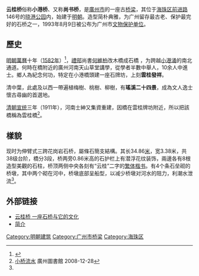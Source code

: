 {{文物保护单位
| 级别 = 市县级
| 省名 = 广东省
| 市/县名 = 广州市
| 图片 = [[File:WanGwaiKiu.jpg|300px]]
| 名称 = 云桂桥
| 编号 = 
| 分类 = 古、近代建筑
| 所在 = [[广州市|广州市]][[海珠区|海珠区]]
| 时代 = [[清朝|清]]
| 登录 = 1993年
}}
'''云桂桥'''俗称'''小港桥'''、又称'''尚书桥'''，是[[廣州市|廣州市]]的一座古[[桥梁|桥梁]]，其位于[[海珠区|海珠区]][[前进路_(广州)|前进路]]146号的[[晓港公园|晓港公园]]内，始建于[[明朝|明朝]]。造型简朴典雅，为广州留存最古老、保护最完好的石桥之一，1993年8月9日被公布为广州市[[文物保护单位|文物保护单位]]。

== 歷史 ==
[[明朝|明朝]][[萬曆|萬曆]]十年（[[1582年|1582年]]）<ref>{{cite book|author=冼玉清|title=何維柏與天山草堂|series=嶺南學報 第十一卷第一期}}</ref>，[[禮部|禮部]]尚書[[何維柏|何維柏]]改木橋成石橋
，为跨越[[小港涌|小港涌]]的南北通道。何時在橋附近的廣州河南天山草堂講學，從學者半數中舉人，10余人中進士。鄉人為紀念何功，特定在小港橋頭建一座石牌坊，上刻'''雲桂發祥'''。

清中葉，此處及以西一帶遍植梅樹、桃樹、柳樹，有'''瑤溪二十四景'''，成為文人逸士懷古尋幽的首選地。

[[清朝|清朝]][[宣统|宣统]]三年（1911年），河南士紳又集資重建，因橋在雲桂牌坊附近，所以把該橋稱為雲桂橋<ref name=":0">[http://www.gzlib.gov.cn/ztWalk/24350.jhtml 小桥流水] {{Wayback|url=http://www.gzlib.gov.cn/ztWalk/24350.jhtml |date=20180417023013 }} 廣州圖書館 2008-12-28</ref>。

== 樣貌 ==
现时为伸臂式三跨花岗岩石桥，屬條石簡支結構。其长34.86[[米_(單位)|米]]，宽3.38米，共38级台阶，橋分3段，桥两旁0.86米高的石护栏上有潜浮花纹装饰，兩邊各有8根造型美觀的石柱，桥顶两侧中央各刻有“云桂”二字的[[繁体|繁体]][[楷书|楷书]]。有4个条石垒砌的桥墩，其中两个砌在河中，桥墩底部呈船型，以减少桥墩对河水的阻力，利潮水泄流<ref name=":0" />。

== 外部链接 ==

*[http://www.gz2010.cn/09/0701/14/5D55OH1M00780027.html 云桂桥 一座石桥与它的文化]{{Wayback|url=http://www.gz2010.cn/09/0701/14/5D55OH1M00780027.html |date=20090705231158 }}
*[http://tele.lbx777.com/zzsc/tupian/ql/gd/qlgd341.htm 简介]{{dead link|date=2017年11月 |bot=InternetArchiveBot |fix-attempted=yes }}

[[Category:明朝建筑|Category:明朝建筑]]
[[Category:广州市桥梁|Category:广州市桥梁]]
[[Category:海珠区|Category:海珠区]]